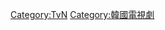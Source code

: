 {{lowercase}}
{{noteTA
|G1=KO TV Show
}}

[[Category:TvN|Category:TvN]]
[[Category:韓國電視劇|Category:韓國電視劇]]